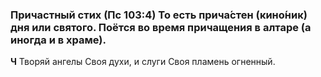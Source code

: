 
### Причастный стих (Пс 103:4) <Tooltip>То есть прича́стен (кино́ник) дня или святого. Поётся во время прича­ще­ния в алтаре (а иногда и в храме).</Tooltip>

**Ч** Творяй ангелы Своя духи, и слуги Своя пламень огненный.
